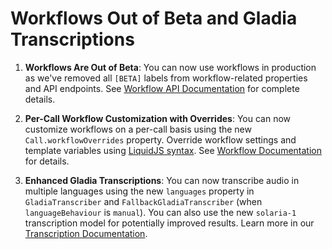 # Workflows Out of Beta and Gladia Transcriptions

1. **Workflows Are Out of Beta**: You can now use workflows in production as we've removed all `[BETA]` labels from workflow-related properties and API endpoints. See [Workflow API Documentation](/docs/api/workflows) for complete details.

2. **Per-Call Workflow Customization with Overrides**: You can now customize workflows on a per-call basis using the new `Call.workflowOverrides` property. Override workflow settings and template variables using [LiquidJS syntax](https://liquidjs.com/tutorials/intro-to-liquid.html). See [Workflow Documentation](/docs/workflows) for details.

3. **Enhanced Gladia Transcriptions**: You can now transcribe audio in multiple languages using the new `languages` property in `GladiaTranscriber` and `FallbackGladiaTranscriber` (when `languageBehaviour` is `manual`). You can also use the new `solaria-1` transcription model for potentially improved results. Learn more in our [Transcription Documentation](/docs/transcription).
